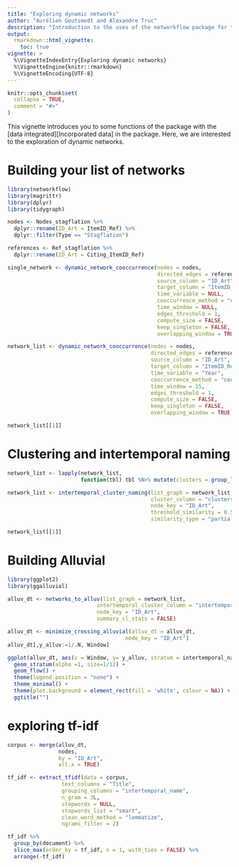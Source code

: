 ```yaml
---
title: "Exploring dynamic networks"
author: "Aurélien Goutsmedt and Alexandre Truc"
description: "Introduction to the uses of the networkflow package for temporal networks"
output: 
  rmarkdown::html_vignette:
    toc: true
vignette: >
  %\VignetteIndexEntry{Exploring dynamic networks}
  %\VignetteEngine{knitr::rmarkdown}
  %\VignetteEncoding{UTF-8}
---
```


```r
knitr::opts_chunk$set(
  collapse = TRUE,
  comment = "#>"
)
```



This vignette introduces you to some functions of the package with the [data integrated][Incorporated data] 
in the package. Here, we are interested to the exploration of dynamic networks.

# Building your list of networks

```r
library(networkflow)
library(magrittr)
library(dplyr)
library(tidygraph)
```

```r
nodes <- Nodes_stagflation %>%  
  dplyr::rename(ID_Art = ItemID_Ref) %>% 
  dplyr::filter(Type == "Stagflation")

references <- Ref_stagflation %>%  
  dplyr::rename(ID_Art = Citing_ItemID_Ref)
```


```r
single_network <- dynamic_network_cooccurrence(nodes = nodes,
                                               directed_edges = references,
                                               source_column = "ID_Art",
                                               target_column = "ItemID_Ref",
                                               time_variable = NULL,
                                               cooccurrence_method = "coupling_similarity",
                                               time_window = NULL,
                                               edges_threshold = 1,
                                               compute_size = FALSE,
                                               keep_singleton = FALSE,
                                               overlapping_window = TRUE)
```

```r
network_list <- dynamic_network_cooccurrence(nodes = nodes,
                                             directed_edges = references,
                                             source_column = "ID_Art",
                                             target_column = "ItemID_Ref",
                                             time_variable = "Year",
                                             cooccurrence_method = "coupling_similarity",
                                             time_window = 15,
                                             edges_threshold = 1,
                                             compute_size = FALSE,
                                             keep_singleton = FALSE,
                                             overlapping_window = TRUE)

network_list[[1]]
```

# Clustering and intertemporal naming

```r
network_list <- lapply(network_list, 
                       function(tbl) tbl %N>% mutate(clusters = group_louvain()))

```

```r
network_list <- intertemporal_cluster_naming(list_graph = network_list,
                                             cluster_column = "clusters",
                                             node_key = "ID_Art",
                                             threshold_similarity = 0.5001,
                                             similarity_type = "partial")

network_list[[1]]
```

# Building Alluvial

```r
library(ggplot2)
library(ggalluvial)

alluv_dt <- networks_to_alluv(list_graph = network_list,
                            intertemporal_cluster_column = "intertemporal_name",
                            node_key = "ID_Art",
                            summary_cl_stats = FALSE)

alluv_dt <- minimize_crossing_alluvial(alluv_dt = alluv_dt,
                                     node_key = "ID_Art")
alluv_dt[,y_alluv:=1/.N, Window]

ggplot(alluv_dt, aes(x = Window, y= y_alluv, stratum = intertemporal_name, alluvium = ID_Art, fill = intertemporal_name, label = intertemporal_name)) +
  geom_stratum(alpha =1, size=1/12) +
  geom_flow() +
  theme(legend.position = "none") +
  theme_minimal() +
  theme(plot.background = element_rect(fill = 'white', colour = NA)) +
  ggtitle("")
```

# exploring tf-idf

```r
corpus <- merge(alluv_dt,
                nodes,
                by = "ID_Art",
                all.x = TRUE)

tf_idf <- extract_tfidf(data = corpus,
                 text_columns = "Title",
                 grouping_columns = "intertemporal_name",
                 n_gram = 3L,
                 stopwords = NULL,
                 stopwords_list = "smart",
                 clean_word_method = "lemmatize",
                 ngrams_filter = 2)

tf_idf %>% 
  group_by(document) %>% 
  slice_max(order_by = tf_idf, n = 1, with_ties = FALSE) %>% 
  arrange(-tf_idf)
  
```

